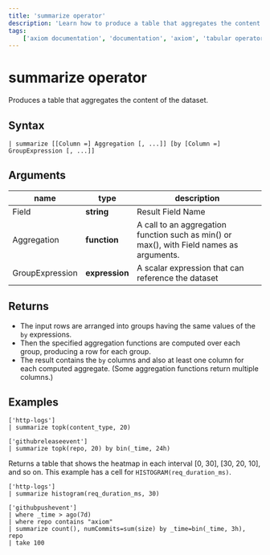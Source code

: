 ```yaml
---
title: 'summarize operator'
description: 'Learn how to produce a table that aggregates the content of the dataset.'
tags: 
    ['axiom documentation', 'documentation', 'axiom', 'tabular operators', 'summarize operator']
---
```


# summarize operator

Produces a table that aggregates the content of the dataset.

## Syntax

```apl copy
| summarize [[Column =] Aggregation [, ...]] [by [Column =] GroupExpression [, ...]]
```

## Arguments

| **name**        | **type**       | **description**                                                                          |
| --------------- | -------------- | ---------------------------------------------------------------------------------------- |
| Field           | **string**     | Result Field Name                                                                        |
| Aggregation     | **function**   | A call to an aggregation function such as min() or max(), with Field names as arguments. |
| GroupExpression | **expression** | A scalar expression that can reference the dataset                                       |

## Returns

- The input rows are arranged into groups having the same values of the `by` expressions.
- Then the specified aggregation functions are computed over each group, producing a row for each group.
- The result contains the `by` columns and also at least one column for each computed aggregate. (Some aggregation functions return multiple columns.)

## Examples

```apl copy
['http-logs']
| summarize topk(content_type, 20)
```

<RunInPlayGround 
    href="https://play.axiom.co/axiom-play-qf1k/explorer?initForm=%7B%22apl%22%3A%22%5B%27sample-http-logs%27%5D%20%7C%20summarize%20topk(content_type%2C%2020)%22%2C%22queryOptions%22%3A%7B%22quickRange%22%3A%2230d%22%7D%7D" 
    target="_blank" 
    rel="noopener noreferrer"
/>

```apl copy
['githubreleaseevent']
| summarize topk(repo, 20) by bin(_time, 24h)
```

<RunInPlayGround 
    href="https://play.axiom.co/axiom-play-qf1k/explorer?initForm=%7B%22apl%22%3A%22%5B%27github-push-event%27%5D%7C%20summarize%20topk(repo%2C%2020)%20by%20bin(_time%2C%2024h)%22%2C%22queryOptions%22%3A%7B%22quickRange%22%3A%2230d%22%7D%7D" 
    target="_blank" 
    rel="noopener noreferrer"
/>

Returns a table that shows the heatmap in each interval [0, 30], [30, 20, 10], and so on. This example has a cell for `HISTOGRAM(req_duration_ms)`.

```apl copy
['http-logs']
| summarize histogram(req_duration_ms, 30)
```

<RunInPlayGround 
    href="https://play.axiom.co/axiom-play-qf1k/explorer?initForm=%7B%22apl%22%3A%22%5B%27sample-http-logs%27%5D%20%7C%20summarize%20histogram(req_duration_ms%2C%2030)%22%2C%22queryOptions%22%3A%7B%22quickRange%22%3A%2230d%22%7D%7D" 
    target="_blank" 
    rel="noopener noreferrer"
/>

```apl copy
['githubpushevent']
| where _time > ago(7d)
| where repo contains "axiom"
| summarize count(), numCommits=sum(size) by _time=bin(_time, 3h), repo
| take 100
```

<RunInPlayGround 
    href="https://play.axiom.co/axiom-play-qf1k/explorer?initForm=%7B%22apl%22%3A%22%5B%27github-push-event%27%5D%20%7C%20where%20_time%20%3E%20ago(7d)%20%7C%20where%20repo%20contains%20%5C%22axiom%5C%22%20%7C%20summarize%20count()%2C%20numCommits%3Dsum(size)%20by%20_time%3Dbin(_time%2C%203h)%2C%20repo%20%7C%20take%20100%22%2C%22queryOptions%22%3A%7B%22quickRange%22%3A%2230d%22%7D%7D" 
    target="_blank" 
    rel="noopener noreferrer"
/>
